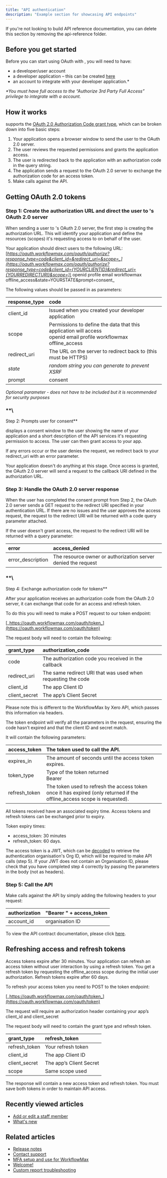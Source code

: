 ```yaml
---
title: "API authentication"
description: "Example section for showcasing API endpoints"
---
```


<Note>
  If you're not looking to build API reference documentation, you can delete
  this section by removing the api-reference folder.
</Note>

## **Before you get started**

Before you can start using OAuth with , you will need to have:

- a developer/user account
- a developer application – this can be created [<u>here</u>](https://developer.workflowmax2.com/)
- an account to integrate with your developer application.\*

_\*You must have full access to the “Authorize 3rd Party Full Access” privilege to integrate with a account._

## **How it works**

supports the [<u>OAuth 2.0 Authorization Code grant type</u>](https://developer.okta.com/blog/2018/04/10/oauth-authorization-code-grant-type), which can be broken down into five basic steps:

1. Your application opens a browser window to send the user to the OAuth 2.0 server.
2. The user reviews the requested permissions and grants the application access.
3. The user is redirected back to the application with an authorization code in the query string.
4. The application sends a request to the OAuth 2.0 server to exchange the authorization code for an access token.
5. Make calls against the API.

## **Getting OAuth 2.0 tokens**

### **Step 1: Create the authorization URL and direct the user to 's OAuth 2.0 server**

When sending a user to 's OAuth 2.0 server, the first step is creating the authorization URL. This will identify your application and define the resources (scopes) it's requesting access to on behalf of the user. 

Your application should direct users to the following URL: \
[_https://oauth.workflowmax.com/oauth/authorize?response_type=code&client_id=&redirect_uri=&scope=_](https://oauth.workflowmax.com/oauth/authorize?response_type=code&client_id={YOURCLIENTID}&redirect_uri={YOURREDIRECTURI}&scope=)\_ openid profile email workflowmax offline_access&state=YOURSTATE&prompt=consent\_

The following values should be passed in as parameters:

| response_type | code                                                                                                                   |
| :------------ | :--------------------------------------------------------------------------------------------------------------------- |
| client_id     | Issued when you created your developer application                                                                     |
| scope         | Permissions to define the data that this application will access <br />openid email profile workflowmax offline_access |
| redirect_uri  | The URL on the server to redirect back to (this must be HTTPS)                                                         |
| _state_       | _random string you can generate to prevent XSRF_                                                                       |
| prompt        | consent                                                                                                                |

_Optional parameter - does not have to be included but it is recommended for security purposes_

### \*\*\\

Step 2: Prompts user for consent\*\*

displays a consent window to the user showing the name of your application and a short description of the API services it's requesting permission to access. The user can then grant access to your app.

If any errors occur or the user denies the request, we redirect back to your redirect_uri with an error parameter.

Your application doesn't do anything at this stage. Once access is granted, the OAuth 2.0 server will send a request to the callback URI defined in the authorization URL.

### **Step 3: Handle the OAuth 2.0 server response**

When the user has completed the consent prompt from Step 2, the OAuth 2.0 server sends a GET request to the redirect URI specified in your authentication URL. If there are no issues and the user approves the access request, the request to the redirect URI will be returned with a code query parameter attached.

If the user doesn't grant access, the request to the redirect URI will be returned with a query parameter: 

| error             | access_denied                                                 |
| :---------------- | :------------------------------------------------------------ |
| error_description | The resource owner or authorization server denied the request |

### \*\*\\

Step 4: Exchange authorization code for tokens\*\*

After your application receives an authorization code from the OAuth 2.0 server, it can exchange that code for an access and refresh token.

To do this you will need to make a POST request to our token endpoint:

[_https://oauth.workflowmax.com/oauth/token_](https://oauth.workflowmax.com/oauth/token)

The request body will need to contain the following:

| grant_type    | authorization_code                                           |
| :------------ | :----------------------------------------------------------- |
| code          | The authorization code you received in the callback          |
| redirect_uri  | The same redirect URI that was used when requesting the code |
| client_id     | The app Client ID                                            |
| client_secret | The app’s Client Secret                                      |

Please note this is different to the WorkflowMax by Xero API, which passes this information via headers.

The token endpoint will verify all the parameters in the request, ensuring the code hasn’t expired and that the client ID and secret match.

It will contain the following parameters:

| access_token  | The token used to call the API.                                                                                          |
| :------------ | :----------------------------------------------------------------------------------------------------------------------- |
| expires_in    | The amount of seconds until the access token expires.                                                                    |
| token_type    | Type of the token returned <br />Bearer                                                                                  |
| refresh_token | The token used to refresh the access token once it has expired (only returned if the offline_access scope is requested). |

All tokens received have an associated expiry time. Access tokens and refresh tokens can be exchanged prior to expiry.

Token expiry times:

- access_token: 30 minutes
- refresh_token: 60 days.

The access token is a JWT, which can be [<u>decoded</u>](https://jwt.io/) to retrieve the authentication organisation's Org ID, which will be required to make API calls (step 5). If your JWT does not contain an Organisation ID, please check that you have completed step 4 correctly by passing the parameters in the body (not as headers).

### **Step 5: Call the API**

Make calls against the API by simply adding the following headers to your request:

| authorization | "Bearer " \+ access_token |
| :------------ | :------------------------ |
| account_id    | organisation ID           |

To view the API contract documentation, please click [<u>here</u>](https://app.swaggerhub.com/apis/WorkflowMax-BlueRock/WorkflowMax-BlueRock-OpenAPI3/0.1).

## **Refreshing access and refresh tokens**

Access tokens expire after 30 minutes. Your application can refresh an access token without user interaction by using a refresh token. You get a refresh token by requesting the offline_access scope during the initial user authorization. Refresh tokens expire after 60 days.

To refresh your access token you need to POST to the token endpoint:

[_https://oauth.workflowmax.com/oauth/token_](https://oauth.workflowmax.com/oauth/token)

The request will require an authorization header containing your app’s client_id and client_secret

The request body will need to contain the grant type and refresh token.

| grant_type    | refresh_token           |
| :------------ | :---------------------- |
| refresh_token | Your refresh token      |
| client_id     | The app Client ID       |
| client_secret | The app’s Client Secret |
| scope         | Same scope used         |

The response will contain a new access token and refresh token. You must save both tokens in order to maintain API access.

## **Recently viewed articles**

- [Add or edit a staff member](https://support.workflowmax.com/hc/en-us/articles/24773535682969-Add-or-edit-a-staff-member)
- [What's new](https://support.workflowmax.com/hc/en-us/articles/25686264504985-What-s-new)

## **Related articles**

- [Release notes](https://support.workflowmax.com/hc/en-us/related/click?data=BAh7CjobZGVzdGluYXRpb25fYXJ0aWNsZV9pZGwrCBlnL49cFzoYcmVmZXJyZXJfYXJ0aWNsZV9pZGwrCBkY2P4mGjoLbG9jYWxlSSIKZW4tdXMGOgZFVDoIdXJsSSI0L2hjL2VuLXVzL2FydGljbGVzLzI1Njg2MzA2Njc4NTUzLVJlbGVhc2Utbm90ZXMGOwhUOglyYW5raQY%3D--348540897ea39afd2389953a86e112d6a633897a)
- [Contact support](https://support.workflowmax.com/hc/en-us/related/click?data=BAh7CjobZGVzdGluYXRpb25fYXJ0aWNsZV9pZGwrCJmYQd2vFzoYcmVmZXJyZXJfYXJ0aWNsZV9pZGwrCBkY2P4mGjoLbG9jYWxlSSIKZW4tdXMGOgZFVDoIdXJsSSI2L2hjL2VuLXVzL2FydGljbGVzLzI2MDQ0MDk4Nzc5Mjg5LUNvbnRhY3Qtc3VwcG9ydAY7CFQ6CXJhbmtpBw%3D%3D--3e4e3dcdaa886170012a426fb4450e02043a8be9)
- [MFA setup and use for WorkflowMax](https://support.workflowmax.com/hc/en-us/related/click?data=BAh7CjobZGVzdGluYXRpb25fYXJ0aWNsZV9pZGwrCBkQD9kqGjoYcmVmZXJyZXJfYXJ0aWNsZV9pZGwrCBkY2P4mGjoLbG9jYWxlSSIKZW4tdXMGOgZFVDoIdXJsSSJIL2hjL2VuLXVzL2FydGljbGVzLzI4NzcxMzMyNTkxNjQxLU1GQS1zZXR1cC1hbmQtdXNlLWZvci1Xb3JrZmxvd01heAY7CFQ6CXJhbmtpCA%3D%3D--af911d6f31785cf412819bb7f626cd599609611a)
- [Welcome\!](https://support.workflowmax.com/hc/en-us/related/click?data=BAh7CjobZGVzdGluYXRpb25fYXJ0aWNsZV9pZGwrCJnFTX9cFzoYcmVmZXJyZXJfYXJ0aWNsZV9pZGwrCBkY2P4mGjoLbG9jYWxlSSIKZW4tdXMGOgZFVDoIdXJsSSIuL2hjL2VuLXVzL2FydGljbGVzLzI1Njg2MDQwMjMzMzY5LVdlbGNvbWUGOwhUOglyYW5raQk%3D--8eba2eac6dd44da2e943b0f951acb9977d7ec6e5)
- [Custom report troubleshooting](https://support.workflowmax.com/hc/en-us/related/click?data=BAh7CjobZGVzdGluYXRpb25fYXJ0aWNsZV9pZGwrCBnkCu3vHjoYcmVmZXJyZXJfYXJ0aWNsZV9pZGwrCBkY2P4mGjoLbG9jYWxlSSIKZW4tdXMGOgZFVDoIdXJsSSJEL2hjL2VuLXVzL2FydGljbGVzLzM0MDE1ODIyOTMwOTY5LUN1c3RvbS1yZXBvcnQtdHJvdWJsZXNob290aW5nBjsIVDoJcmFua2kK--199607c702d995bc5ddf2f09853227cf503af28e)